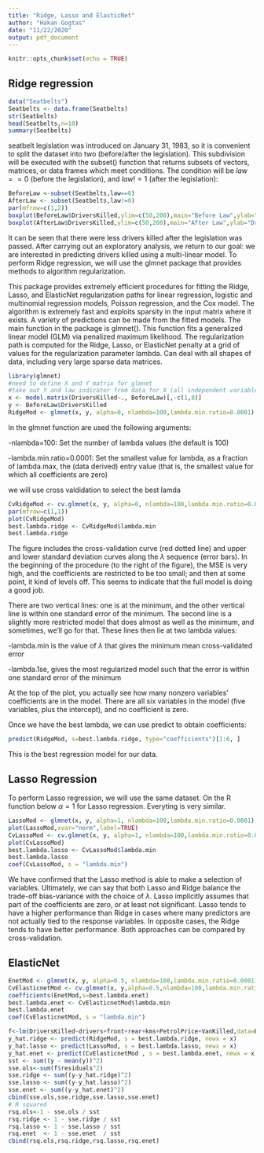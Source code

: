 ```yaml
---
title: "Ridge, Lasso and ElasticNet"
author: "Hakan Gogtas"
date: "11/22/2020"
output: pdf_document
---
```


```r
knitr::opts_chunk$set(echo = TRUE)
```

## Ridge regression

```r
data("Seatbelts")
Seatbelts <- data.frame(Seatbelts)
str(Seatbelts)
head(Seatbelts,n=10)
summary(Seatbelts)
```

seatbelt legislation was introduced on January 31, 1983, so it is convenient to split the dataset into two (before/after the legislation). This subdivision will be executed with the subset() function that returns subsets of vectors, matrices, or data frames which meet conditions. The condition will be $law == 0$ (before the legislation), and $law !=1$ (after the legislation):
```r
BeforeLaw <-subset(Seatbelts,law==0)
AfterLaw <- subset(Seatbelts,law!=0)
par(mfrow=c(1,2))
boxplot(BeforeLaw$DriversKilled,ylim=c(50,200),main="Before Law",ylab="Drivers Killed")
boxplot(AfterLaw$DriversKilled,ylim=c(50,200),main="After Law",ylab="Drivers Killed")
```

It can be seen that there were less drivers killed after the legislation was passed. After carrying out an exploratory analysis, we return to our goal: we are interested in predicting drivers killed using a multi-linear model. To perform Ridge regression, we will use the glmnet package that provides methods to algorithm regularization.

This package provides extremely efficient procedures for fitting the Ridge, Lasso, and ElasticNet regularization paths for linear regression, logistic and multinomial regression models, Poisson regression, and the Cox model. The algorithm is extremely fast and exploits sparsity in the input matrix where it exists. A variety of predictions can be made from the fitted models. The main function in the package is glmnet(). This function fits a generalized linear model (GLM) via penalized maximum likelihood. The regularization path is computed for the Ridge, Lasso, or ElasticNet penalty at a grid of values for the regularization parameter lambda. Can deal with all shapes of data, including very large sparse data matrices.
```r
library(glmnet)
#need to define X and Y matrix for glmnet
#take out Y and law indicator from data for X (all independent variable)
x <- model.matrix(DriversKilled~., BeforeLaw)[,-c(1,8)]
y <- BeforeLaw$DriversKilled
RidgeMod <- glmnet(x, y, alpha=0, nlambda=100,lambda.min.ratio=0.0001)
```
In the glmnet function are used the following arguments:

-nlambda=100: Set the number of lambda values (the default is 100)

-lambda.min.ratio=0.0001: Set the smallest value for lambda, as a fraction of lambda.max, the (data derived) entry value (that is, the smallest value for which all coefficients are zero)

we will use cross valdidation to select the best lamda

```r
CvRidgeMod <- cv.glmnet(x, y, alpha=0, nlambda=100,lambda.min.ratio=0.0001)
par(mfrow=c(1,1))
plot(CvRidgeMod)
best.lambda.ridge <- CvRidgeMod$lambda.min
best.lambda.ridge 
```

The figure includes the cross-validation curve (red dotted line) and upper and lower standard deviation curves along the $\lambda$ sequence (error bars). In the beginning of the procedure (to the right of the figure), the MSE is very high, and the coefficients are restricted to be too small; and then at some point, it kind of levels off. This seems to indicate that the full model is doing a good job.

There are two vertical lines: one is at the minimum, and the other vertical line is within one standard error of the minimum. The second line is a slightly more restricted model that does almost as well as the minimum, and sometimes, we'll go for that.
These lines then lie at two lambda values:

-lambda.min is the value of $\lambda$ that gives the minimum mean cross-validated error

-lambda.1se, gives the most regularized model such that the error is within one standard error of the minimum

At the top of the plot, you actually see how many nonzero variables' coefficients are in the model. There are all six variables in the model (five variables, plus the intercept), and no coefficient is zero.

Once we have the best lambda, we can use predict to obtain coefficients:
```r
predict(RidgeMod, s=best.lambda.ridge, type="coefficients")[1:6, ]
```
This is the best regression model for our data.

## Lasso Regression

To perform Lasso regression, we will use the same dataset. On the R function below $\alpha = 1$ for Lasso regression. Everyting is very similar.

```r
LassoMod <- glmnet(x, y, alpha=1, nlambda=100,lambda.min.ratio=0.0001)
plot(LassoMod,xvar="norm",label=TRUE)
CvLassoMod <- cv.glmnet(x, y, alpha=1, nlambda=100,lambda.min.ratio=0.0001)
plot(CvLassoMod)
best.lambda.lasso <- CvLassoMod$lambda.min
best.lambda.lasso
coef(CvLassoMod, s = "lambda.min")
```

We have confirmed that the Lasso method is able to make a selection of variables. Ultimately, we can say that both Lasso and Ridge balance the trade-off bias-variance with the choice of $\lambda$. Lasso implicitly assumes that part of the coefficients are zero, or at least not significant. Lasso tends to have a higher performance than Ridge in cases where many predictors are not actually tied to the response variables. In opposite cases, the Ridge tends to have better performance. Both approaches can be compared by cross-validation.

## ElasticNet

```r
EnetMod <- glmnet(x, y, alpha=0.5, nlambda=100,lambda.min.ratio=0.0001)
CvElasticnetMod <- cv.glmnet(x, y,alpha=0.5,nlambda=100,lambda.min.ratio=0.0001)
coefficients(EnetMod,s=best.lambda.enet)
best.lambda.enet <- CvElasticnetMod$lambda.min
best.lambda.enet
coef(CvElasticnetMod, s = "lambda.min")
```


```r
f<-lm(DriversKilled~drivers+front+rear+kms+PetrolPrice+VanKilled,data=BeforeLaw)
y_hat.ridge <- predict(RidgeMod, s = best.lambda.ridge, newx = x)
y_hat.lasso <- predict(LassoMod, s = best.lambda.lasso, newx = x)
y_hat.enet <- predict(CvElasticnetMod , s = best.lambda.enet, newx = x)
sst <- sum((y - mean(y))^2)
sse.ols<-sum(f$residuals^2)
sse.ridge <- sum((y-y_hat.ridge)^2)
sse.lasso <- sum((y-y_hat.lasso)^2)
sse.enet <- sum((y-y_hat.enet)^2)
cbind(sse.ols,sse.ridge,sse.lasso,sse.enet)
# R squared
rsq.ols<-1 - sse.ols / sst
rsq.ridge <- 1 - sse.ridge / sst
rsq.lasso <- 1 - sse.lasso / sst
rsq.enet  <- 1 - sse.enet  / sst
cbind(rsq.ols,rsq.ridge,rsq.lasso,rsq.enet)
```

